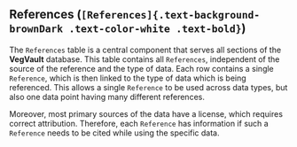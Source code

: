 
## [References]{.text-background-brownDark .text-color-white .text-bold} (`[References]{.text-background-brownDark .text-color-white .text-bold}`)

The [`References`]{.text-background-brownDark .text-color-white .text-bold} table is a central component that serves all sections of the **[VegVault]{.text-background-black .text-color-white .text-bold}** database. This table contains all [`References`]{.text-background-brownDark .text-color-white .text-bold}, independent of the source of the [reference]{.text-background-brownDark .text-color-white .text-bold} and the type of data. Each row contains a single [`Reference`]{.text-background-brownDark .text-color-white .text-bold}, which is then linked to the type of data which is being referenced. This allows a single [`Reference`]{.text-background-brownDark .text-color-white .text-bold} to be used across data types, but also one data point having many different [references]{.text-background-brownDark .text-color-white .text-bold}.

Moreover, most [primary sources]{.text-background-brownDark .text-color-white .text-bold} of the data have a license, which requires [correct attribution]{.text-background-brownLight .text-color-black .text-bold}. Therefore, each [`Reference`]{.text-background-brownDark .text-color-white .text-bold} has information if such a [`Reference`]{.text-background-brownDark .text-color-white .text-bold} needs to be [cited]{.text-background-brownLight .text-color-black .text-bold} while using the specific data. 

